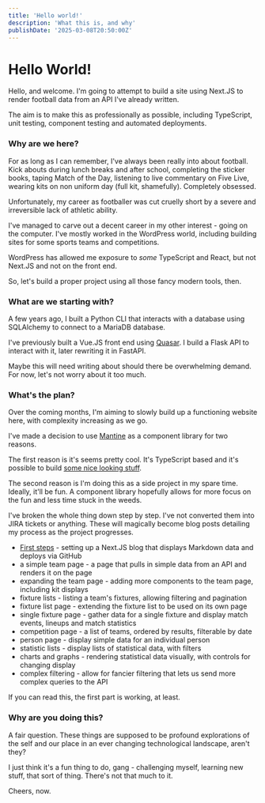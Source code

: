 ```yaml
---
title: 'Hello world!'
description: 'What this is, and why'
publishDate: '2025-03-08T20:50:00Z'
---
```


# Hello World!

Hello, and welcome. I'm going to attempt to build a site using Next.JS to render football data from an API I've already written.

The aim is to make this as professionally as possible, including TypeScript, unit testing, component testing and automated deployments.

### Why are we here?

For as long as I can remember, I've always been really into about football. Kick abouts during lunch breaks and after school, completing the sticker books, taping Match of the Day, listening to live commentary on Five Live, wearing kits on non uniform day (full kit, shamefully). Completely obsessed.

Unfortunately, my career as footballer was cut cruelly short by a severe and irreversible lack of athletic ability.

I've managed to carve out a decent career in my other interest - going on the computer. I've mostly worked in the WordPress world, including building sites for some sports teams and competitions.

WordPress has allowed me exposure to _some_ TypeScript and React, but not Next.JS and not on the front end.

So, let's build a proper project using all those fancy modern tools, then.

### What are we starting with?

A few years ago, I built a Python CLI that interacts with a database using SQLAlchemy to connect to a MariaDB database.

I've previously built a Vue.JS front end using [Quasar](https://quasar.dev). I build a Flask API to interact with it, later rewriting it in FastAPI.

Maybe this will need writing about should there be overwhelming demand. For now, let's not worry about it too much.

### What's the plan?

Over the coming months, I'm aiming to slowly build up a functioning website here, with complexity increasing as we go.

I've made a decision to use [Mantine](https://mantine.dev/) as a component library for two reasons. 

The first reason is it's seems pretty cool. It's TypeScript based and it's possible to build [some nice looking stuff](https://ui.mantine.dev/).

The second reason is I'm doing this as a side project in my spare time. Ideally, it'll be fun. A component library hopefully allows for more focus on the fun and less time stuck in the weeds.

I've broken the whole thing down step by step. I've not converted them into JIRA tickets or anything. These will magically become blog posts detailing my process as the project progresses.

* [First steps](/posts/first-steps) - setting up a Next.JS blog that displays Markdown data and deploys via GitHub
* a simple team page - a page that pulls in simple data from an API and renders it on the page
* expanding the team page - adding more components to the team page, including kit displays
* fixture lists - listing a team's fixtures, allowing filtering and pagination
* fixture list page - extending the fixture list to be used on its own page
* single fixture page - gather data for a single fixture and display match events, lineups and match statistics
* competition page - a list of teams, ordered by results, filterable by date
* person page - display simple data for an individual person
* statistic lists - display lists of statistical data, with filters
* charts and graphs - rendering statistical data visually, with controls for changing display
* complex filtering - allow for fancier filtering that lets us send more complex queries to the API

If you can read this, the first part is working, at least.

### Why are you doing this?

A fair question. These things are supposed to be profound explorations of the self and our place in an ever changing technological landscape, aren't they?

I just think it's a fun thing to do, gang - challenging myself, learning new stuff, that sort of thing. There's not that much to it.

Cheers, now.
